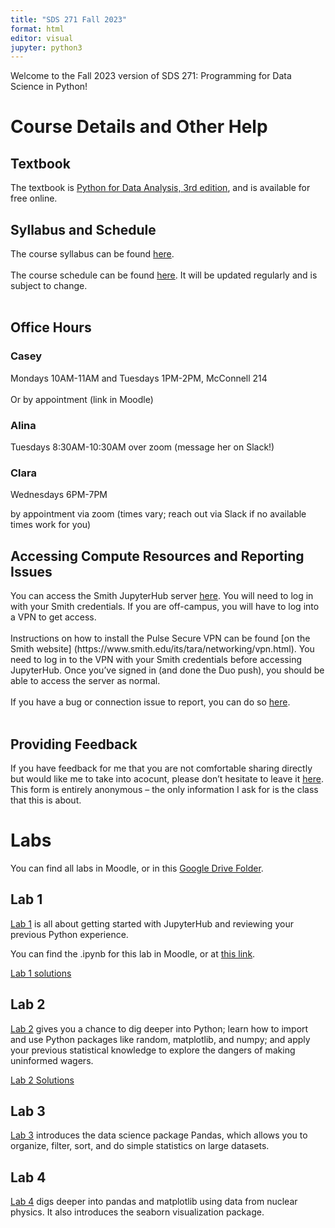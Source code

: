 ```yaml
---
title: "SDS 271 Fall 2023"
format: html
editor: visual
jupyter: python3
---
```


Welcome to the Fall 2023 version of SDS 271: Programming for Data Science in Python!

# Course Details and Other Help

## Textbook

The textbook is [Python for Data Analysis, 3rd edition](https://wesmckinney.com/book/), and is available for free online.

## Syllabus and Schedule

The course syllabus can be found [here](SDS271/F23/SDS-271-F23-Syllabus.pdf).\
\
The course schedule can be found [here](https://docs.google.com/spreadsheets/d/1cgGw0gnp9zf7X_boAl0-BlcDbxlrTiVobbfTav6SB0o/edit?usp=sharing). It will be updated regularly and is subject to change.\
\

## Office Hours

### Casey

Mondays 10AM-11AM and Tuesdays 1PM-2PM, McConnell 214\
\
Or by appointment (link in Moodle)

### Alina
Tuesdays 8:30AM-10:30AM over zoom (message her on Slack!)

### Clara
Wednesdays 6PM-7PM 

by appointment via zoom (times vary; reach out via Slack if no available times work for you)

## Accessing Compute Resources and Reporting Issues

You can access the Smith JupyterHub server [here](https://jupyterhub.smith.edu/). You will need to log in with your Smith credentials. If you are off-campus, you will have to log into a VPN to get access.\
\
Instructions on how to install the Pulse Secure VPN can be found \[on the Smith website\] (https://www.smith.edu/its/tara/networking/vpn.html). You need to log in to the VPN with your Smith credentials before accessing JupyterHub. Once you've signed in (and done the Duo push), you should be able to access the server as normal.\
\
If you have a bug or connection issue to report, you can do so [here](https://forms.gle/yuu11ZZpEEyunkJe8).\
\

## Providing Feedback

If you have feedback for me that you are not comfortable sharing directly but would like me to take into acocunt, please don't hesitate to leave it [here](https://forms.gle/UybDA8HT5KoD8kWRA). This form is entirely anonymous -- the only information I ask for is the class that this is about.

# Labs

You can find all labs in Moodle, or in this [Google Drive Folder](https://drive.google.com/drive/folders/1BrjKefesMYX1B9Gv8545PNQnDzq5kt4d?usp=drive_link/).

## Lab 1

[Lab 1](SDS271/F23/Lab1_clean.qmd) is all about getting started with JupyterHub and reviewing your previous Python experience.

You can find the .ipynb for this lab in Moodle, or at [this link](https://colab.research.google.com/drive/1w4aK3JO1ifkciSFsfkBdUUlgqYBZWBN2).

[Lab 1 solutions](SDS271/F23/Lab1_solutions.qmd)

## Lab 2

[Lab 2](SDS271/F23/Lab2_clean.qmd) gives you a chance to dig deeper into Python; learn how to import and use Python packages like random, matplotlib, and numpy; and apply your previous statistical knowledge to explore the dangers of making uninformed wagers.

[Lab 2 Solutions](SDS271/F23/Lab2_solutions.qmd)


## Lab 3

[Lab 3](SDS271/F23/Lab3_clean.qmd) introduces the data science package Pandas, which allows you to organize, filter, sort, and do simple statistics on large datasets.


## Lab 4

[Lab 4](SDS271/F23/Lab4_clean.qmd) digs deeper into pandas and matplotlib using data from nuclear physics. It also introduces the seaborn visualization package.

